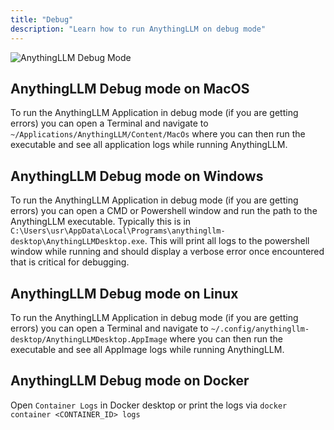```yaml
---
title: "Debug"
description: "Learn how to run AnythingLLM on debug mode"
---
```



<Image
  src="/images/guides/debug.png" 
  height={1080} 
  width={1920} 
  quality={100}
  alt="AnythingLLM Debug Mode"
/>

## AnythingLLM Debug mode on MacOS
To run the AnythingLLM Application in debug mode (if you are getting errors) you can open a Terminal and navigate to `~/Applications/AnythingLLM/Content/MacOs` where you can then run the executable and see all application logs while running AnythingLLM.

## AnythingLLM Debug mode on Windows
To run the AnythingLLM Application in debug mode (if you are getting errors) you can open a CMD or Powershell window and run the path to the AnythingLLM executable. Typically this is in `C:\Users\usr\AppData\Local\Programs\anythingllm-desktop\AnythingLLMDesktop.exe`.
This will print all logs to the powershell window while running and should display a verbose error once encountered that is critical for debugging.

## AnythingLLM Debug mode on Linux
To run the AnythingLLM Application in debug mode (if you are getting errors) you can open a Terminal and navigate to `~/.config/anythingllm-desktop/AnythingLLMDesktop.AppImage` where you can then run the executable and see all AppImage logs while running AnythingLLM.

## AnythingLLM Debug mode on Docker
Open `Container Logs` in Docker desktop or print the logs via `docker container <CONTAINER_ID> logs`